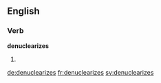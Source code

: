 
==English==

===Verb===
'''denuclearizes'''

# {{en-third-person singular of|denuclearize}}

[[de:denuclearizes]]
[[fr:denuclearizes]]
[[sv:denuclearizes]]